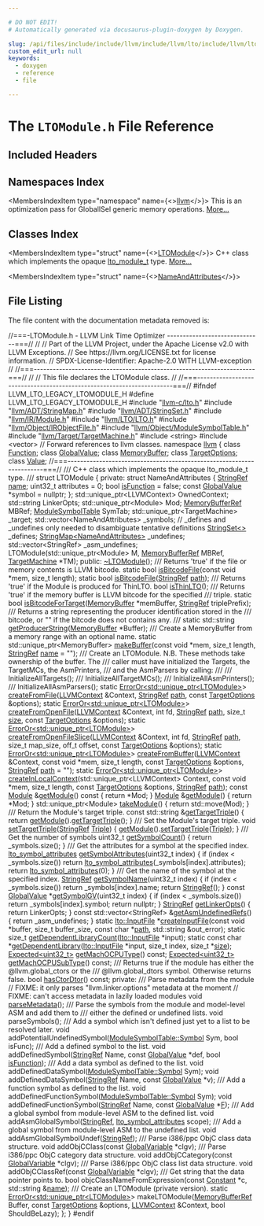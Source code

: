 ```yaml
---

# DO NOT EDIT!
# Automatically generated via docusaurus-plugin-doxygen by Doxygen.

slug: /api/files/include/include/llvm/include/llvm/lto/include/llvm/lto/legacy/ltomodule-h
custom_edit_url: null
keywords:
  - doxygen
  - reference
  - file

---
```





# The `LTOModule.h` File Reference

<DoxygenPage pluginConfig={pluginConfig}>



## Included Headers

<IncludesList>
<IncludesListItem
  filePath="llvm-c/lto.h"
  permalink="/docs/api/files/include/include/llvm-c/lto-h"
  isLocal="true" />
<IncludesListItem
  filePath="llvm/ADT/StringMap.h"
  permalink="/docs/api/files/include/include/llvm/include/llvm/adt/stringmap-h"
  isLocal="true" />
<IncludesListItem
  filePath="llvm/ADT/StringSet.h"
  permalink="/docs/api/files/include/include/llvm/include/llvm/adt/stringset-h"
  isLocal="true" />
<IncludesListItem
  filePath="llvm/IR/Module.h"
  permalink="/docs/api/files/include/include/llvm/include/llvm/ir/module-h"
  isLocal="true" />
<IncludesListItem
  filePath="llvm/LTO/LTO.h"
  permalink="/docs/api/files/include/include/llvm/include/llvm/lto/lto-h"
  isLocal="true" />
<IncludesListItem
  filePath="llvm/Object/IRObjectFile.h"
  permalink="/docs/api/files/include/include/llvm/include/llvm/object/irobjectfile-h"
  isLocal="true" />
<IncludesListItem
  filePath="llvm/Object/ModuleSymbolTable.h"
  permalink="/docs/api/files/include/include/llvm/include/llvm/object/modulesymboltable-h"
  isLocal="true" />
<IncludesListItem
  filePath="llvm/Target/TargetMachine.h"
  permalink="/docs/api/files/include/include/llvm/include/llvm/target/targetmachine-h"
  isLocal="true" />
<IncludesListItem
  filePath="string"
  permalink=""
  isLocal="false" />
<IncludesListItem
  filePath="vector"
  permalink=""
  isLocal="false" />
</IncludesList>

## Namespaces Index

<MembersIndex>

<MembersIndexItem
  type="namespace"
  name={<><a href="/docs/api/namespaces/llvm">llvm</a></>}>
This is an optimization pass for GlobalISel generic memory operations. <a href="/docs/api/namespaces/llvm/#details">More...</a>
</MembersIndexItem>

</MembersIndex>

## Classes Index

<MembersIndex>

<MembersIndexItem
  type="struct"
  name={<><a href="/docs/api/structs/llvm/ltomodule">LTOModule</a></>}>
C++ class which implements the opaque <a href="/docs/api/groups/llvmclto/#ga3ce415fd9e8109d4835461c6de1b9d82">lto&#95;module&#95;t</a> type. <a href="/docs/api/structs/llvm/ltomodule/#details">More...</a>
</MembersIndexItem>

<MembersIndexItem
  type="struct"
  name={<><a href="/docs/api/structs/llvm/ltomodule/nameandattributes">NameAndAttributes</a></>}>
</MembersIndexItem>

</MembersIndex>


## File Listing

The file content with the documentation metadata removed is:

<ProgramListing>

<Link id="l00001" /><CodeLine lineNumber="1"><span class="doxyHighlightComment">//===-LTOModule.h - LLVM Link Time Optimizer ------------------------------===//</span></CodeLine>
<Link id="l00002" /><CodeLine lineNumber="2"><span class="doxyHighlightComment">//</span></CodeLine>
<Link id="l00003" /><CodeLine lineNumber="3"><span class="doxyHighlightComment">// Part of the LLVM Project, under the Apache License v2.0 with LLVM Exceptions.</span></CodeLine>
<Link id="l00004" /><CodeLine lineNumber="4"><span class="doxyHighlightComment">// See https://llvm.org/LICENSE.txt for license information.</span></CodeLine>
<Link id="l00005" /><CodeLine lineNumber="5"><span class="doxyHighlightComment">// SPDX-License-Identifier: Apache-2.0 WITH LLVM-exception</span></CodeLine>
<Link id="l00006" /><CodeLine lineNumber="6"><span class="doxyHighlightComment">//</span></CodeLine>
<Link id="l00007" /><CodeLine lineNumber="7"><span class="doxyHighlightComment">//===----------------------------------------------------------------------===//</span></CodeLine>
<Link id="l00008" /><CodeLine lineNumber="8"><span class="doxyHighlightComment">//</span></CodeLine>
<Link id="l00009" /><CodeLine lineNumber="9"><span class="doxyHighlightComment">// This file declares the LTOModule class.</span></CodeLine>
<Link id="l00010" /><CodeLine lineNumber="10"><span class="doxyHighlightComment">//</span></CodeLine>
<Link id="l00011" /><CodeLine lineNumber="11"><span class="doxyHighlightComment">//===----------------------------------------------------------------------===//</span></CodeLine>
<Link id="l00012" /><CodeLine lineNumber="12"></CodeLine>
<Link id="l00013" /><CodeLine lineNumber="13"><span class="doxyHighlightPreprocessor">#ifndef LLVM&#95;LTO&#95;LEGACY&#95;LTOMODULE&#95;H</span></CodeLine>
<Link id="l00014" /><CodeLine lineNumber="14"><span class="doxyHighlightPreprocessor">#define LLVM&#95;LTO&#95;LEGACY&#95;LTOMODULE&#95;H</span></CodeLine>
<Link id="l00015" /><CodeLine lineNumber="15"></CodeLine>
<Link id="l00016" /><CodeLine lineNumber="16"><span class="doxyHighlightPreprocessor">#include &quot;<a href="/docs/api/files/include/include/llvm-c/lto-h">llvm-c/lto.h</a>&quot;</span></CodeLine>
<Link id="l00017" /><CodeLine lineNumber="17"><span class="doxyHighlightPreprocessor">#include &quot;<a href="/docs/api/files/include/include/llvm/include/llvm/adt/stringmap-h">llvm/ADT/StringMap.h</a>&quot;</span></CodeLine>
<Link id="l00018" /><CodeLine lineNumber="18"><span class="doxyHighlightPreprocessor">#include &quot;<a href="/docs/api/files/include/include/llvm/include/llvm/adt/stringset-h">llvm/ADT/StringSet.h</a>&quot;</span></CodeLine>
<Link id="l00019" /><CodeLine lineNumber="19"><span class="doxyHighlightPreprocessor">#include &quot;<a href="/docs/api/files/include/include/llvm/include/llvm/ir/module-h">llvm/IR/Module.h</a>&quot;</span></CodeLine>
<Link id="l00020" /><CodeLine lineNumber="20"><span class="doxyHighlightPreprocessor">#include &quot;<a href="/docs/api/files/include/include/llvm/include/llvm/lto/lto-h">llvm/LTO/LTO.h</a>&quot;</span></CodeLine>
<Link id="l00021" /><CodeLine lineNumber="21"><span class="doxyHighlightPreprocessor">#include &quot;<a href="/docs/api/files/include/include/llvm/include/llvm/object/irobjectfile-h">llvm/Object/IRObjectFile.h</a>&quot;</span></CodeLine>
<Link id="l00022" /><CodeLine lineNumber="22"><span class="doxyHighlightPreprocessor">#include &quot;<a href="/docs/api/files/include/include/llvm/include/llvm/object/modulesymboltable-h">llvm/Object/ModuleSymbolTable.h</a>&quot;</span></CodeLine>
<Link id="l00023" /><CodeLine lineNumber="23"><span class="doxyHighlightPreprocessor">#include &quot;<a href="/docs/api/files/include/include/llvm/include/llvm/target/targetmachine-h">llvm/Target/TargetMachine.h</a>&quot;</span></CodeLine>
<Link id="l00024" /><CodeLine lineNumber="24"><span class="doxyHighlightPreprocessor">#include &lt;string&gt;</span></CodeLine>
<Link id="l00025" /><CodeLine lineNumber="25"><span class="doxyHighlightPreprocessor">#include &lt;vector&gt;</span></CodeLine>
<Link id="l00026" /><CodeLine lineNumber="26"></CodeLine>
<Link id="l00027" /><CodeLine lineNumber="27"><span class="doxyHighlightComment">// Forward references to llvm classes.</span></CodeLine>
<Link id="l00028" /><CodeLine lineNumber="28"><span class="doxyHighlightKeyword">namespace </span><span class="doxyHighlight"><a href="/docs/api/namespaces/llvm">llvm</a> &#123;</span></CodeLine>
<Link id="l00029" /><CodeLine lineNumber="29"><span class="doxyHighlight">  </span><span class="doxyHighlightKeyword">class </span><span class="doxyHighlight"><a href="/docs/api/classes/llvm/function">Function</a>;</span></CodeLine>
<Link id="l00030" /><CodeLine lineNumber="30"><span class="doxyHighlight">  </span><span class="doxyHighlightKeyword">class </span><span class="doxyHighlight"><a href="/docs/api/classes/llvm/globalvalue">GlobalValue</a>;</span></CodeLine>
<Link id="l00031" /><CodeLine lineNumber="31"><span class="doxyHighlight">  </span><span class="doxyHighlightKeyword">class </span><span class="doxyHighlight"><a href="/docs/api/classes/llvm/memorybuffer">MemoryBuffer</a>;</span></CodeLine>
<Link id="l00032" /><CodeLine lineNumber="32"><span class="doxyHighlight">  </span><span class="doxyHighlightKeyword">class </span><span class="doxyHighlight"><a href="/docs/api/classes/llvm/targetoptions">TargetOptions</a>;</span></CodeLine>
<Link id="l00033" /><CodeLine lineNumber="33"><span class="doxyHighlight">  </span><span class="doxyHighlightKeyword">class </span><span class="doxyHighlight"><a href="/docs/api/classes/llvm/value">Value</a>;</span></CodeLine>
<Link id="l00034" /><CodeLine lineNumber="34"></CodeLine>
<Link id="l00035" /><CodeLine lineNumber="35"><span class="doxyHighlightComment">//===----------------------------------------------------------------------===//</span></CodeLine>
<Link id="l00036" /><CodeLine lineNumber="36"><span class="doxyHighlightComment">/// C++ class which implements the opaque lto&#95;module&#95;t type.</span></CodeLine>
<Link id="l00037" /><CodeLine lineNumber="37"><span class="doxyHighlightComment">///</span></CodeLine>
<Link id="l00038" /><CodeLine lineNumber="38" lineLink="/docs/api/structs/llvm/ltomodule"><span class="doxyHighlightKeyword">struct </span><span class="doxyHighlight">LTOModule &#123;</span></CodeLine>
<Link id="l00039" /><CodeLine lineNumber="39"><span class="doxyHighlightKeyword">private</span><span class="doxyHighlight">:</span></CodeLine>
<Link id="l00040" /><CodeLine lineNumber="40"><span class="doxyHighlight">  </span><span class="doxyHighlightKeyword">struct </span><span class="doxyHighlight">NameAndAttributes &#123;</span></CodeLine>
<Link id="l00041" /><CodeLine lineNumber="41"><span class="doxyHighlight">    <a href="/docs/api/classes/llvm/stringref">StringRef</a> <a href="/docs/api/files/lib/lib/target/lib/target/aarch64/smeabipass-cpp/#a8f8f80d37794cde9472343e4487ba3eb">name</a>;</span></CodeLine>
<Link id="l00042" /><CodeLine lineNumber="42"><span class="doxyHighlight">    uint32&#95;t           attributes = 0;</span></CodeLine>
<Link id="l00043" /><CodeLine lineNumber="43"><span class="doxyHighlight">    </span><span class="doxyHighlightKeywordType">bool</span><span class="doxyHighlight">               <a href="/docs/api/files/lib/lib/codegen/lib/codegen/selectiondag/selectiondagbuilder-cpp/#aa5423d2fba2a995d71e3294b14a19bbc">isFunction</a> = </span><span class="doxyHighlightKeyword">false</span><span class="doxyHighlight">;</span></CodeLine>
<Link id="l00044" /><CodeLine lineNumber="44"><span class="doxyHighlight">    </span><span class="doxyHighlightKeyword">const</span><span class="doxyHighlight"> <a href="/docs/api/classes/llvm/globalvalue">GlobalValue</a> &#42;symbol = </span><span class="doxyHighlightKeyword">nullptr</span><span class="doxyHighlight">;</span></CodeLine>
<Link id="l00045" /><CodeLine lineNumber="45"><span class="doxyHighlight">  &#125;;</span></CodeLine>
<Link id="l00046" /><CodeLine lineNumber="46"></CodeLine>
<Link id="l00047" /><CodeLine lineNumber="47"><span class="doxyHighlight">  std::unique&#95;ptr&lt;LLVMContext&gt; OwnedContext;</span></CodeLine>
<Link id="l00048" /><CodeLine lineNumber="48"></CodeLine>
<Link id="l00049" /><CodeLine lineNumber="49"><span class="doxyHighlight">  std::string LinkerOpts;</span></CodeLine>
<Link id="l00050" /><CodeLine lineNumber="50"></CodeLine>
<Link id="l00051" /><CodeLine lineNumber="51"><span class="doxyHighlight">  std::unique&#95;ptr&lt;Module&gt; Mod;</span></CodeLine>
<Link id="l00052" /><CodeLine lineNumber="52"><span class="doxyHighlight">  <a href="/docs/api/classes/llvm/memorybufferref">MemoryBufferRef</a> MBRef;</span></CodeLine>
<Link id="l00053" /><CodeLine lineNumber="53"><span class="doxyHighlight">  <a href="/docs/api/classes/llvm/modulesymboltable">ModuleSymbolTable</a> SymTab;</span></CodeLine>
<Link id="l00054" /><CodeLine lineNumber="54"><span class="doxyHighlight">  std::unique&#95;ptr&lt;TargetMachine&gt; &#95;target;</span></CodeLine>
<Link id="l00055" /><CodeLine lineNumber="55"><span class="doxyHighlight">  std::vector&lt;NameAndAttributes&gt; &#95;symbols;</span></CodeLine>
<Link id="l00056" /><CodeLine lineNumber="56"></CodeLine>
<Link id="l00057" /><CodeLine lineNumber="57"><span class="doxyHighlight">  </span><span class="doxyHighlightComment">// &#95;defines and &#95;undefines only needed to disambiguate tentative definitions</span></CodeLine>
<Link id="l00058" /><CodeLine lineNumber="58"><span class="doxyHighlight">  <a href="/docs/api/classes/llvm/stringset">StringSet&lt;&gt;</a>                             &#95;defines;</span></CodeLine>
<Link id="l00059" /><CodeLine lineNumber="59"><span class="doxyHighlight">  <a href="/docs/api/classes/llvm/stringmap">StringMap&lt;NameAndAttributes&gt;</a> &#95;undefines;</span></CodeLine>
<Link id="l00060" /><CodeLine lineNumber="60"><span class="doxyHighlight">  std::vector&lt;StringRef&gt; &#95;asm&#95;undefines;</span></CodeLine>
<Link id="l00061" /><CodeLine lineNumber="61"></CodeLine>
<Link id="l00062" /><CodeLine lineNumber="62"><span class="doxyHighlight">  LTOModule(std::unique&#95;ptr&lt;Module&gt; M, <a href="/docs/api/classes/llvm/memorybufferref">MemoryBufferRef</a> MBRef,</span></CodeLine>
<Link id="l00063" /><CodeLine lineNumber="63"><span class="doxyHighlight">            <a href="/docs/api/classes/llvm/targetmachine">TargetMachine</a> &#42;TM);</span></CodeLine>
<Link id="l00064" /><CodeLine lineNumber="64"></CodeLine>
<Link id="l00065" /><CodeLine lineNumber="65"><span class="doxyHighlightKeyword">public</span><span class="doxyHighlight">:</span></CodeLine>
<Link id="l00066" /><CodeLine lineNumber="66" lineLink="/docs/api/structs/llvm/ltomodule/#acacfc05f60d5fb8b67833cca46725781"><span class="doxyHighlight">  <a href="/docs/api/structs/llvm/ltomodule/#acacfc05f60d5fb8b67833cca46725781">~LTOModule</a>();</span></CodeLine>
<Link id="l00067" /><CodeLine lineNumber="67"></CodeLine>
<Link id="l00068" /><CodeLine lineNumber="68"><span class="doxyHighlightComment">  /// Returns &#39;true&#39; if the file or memory contents is LLVM bitcode.</span></CodeLine>
<Link id="l00069" /><CodeLine lineNumber="69"><span class="doxyHighlight">  </span><span class="doxyHighlightKeyword">static</span><span class="doxyHighlight"> </span><span class="doxyHighlightKeywordType">bool</span><span class="doxyHighlight"> <a href="/docs/api/structs/llvm/ltomodule/#a18c6d81a89ce7251370098d5fca14eed">isBitcodeFile</a>(</span><span class="doxyHighlightKeyword">const</span><span class="doxyHighlight"> </span><span class="doxyHighlightKeywordType">void</span><span class="doxyHighlight"> &#42;mem, </span><span class="doxyHighlightKeywordType">size&#95;t</span><span class="doxyHighlight"> length);</span></CodeLine>
<Link id="l00070" /><CodeLine lineNumber="70"><span class="doxyHighlight">  </span><span class="doxyHighlightKeyword">static</span><span class="doxyHighlight"> </span><span class="doxyHighlightKeywordType">bool</span><span class="doxyHighlight"> <a href="/docs/api/structs/llvm/ltomodule/#a18c6d81a89ce7251370098d5fca14eed">isBitcodeFile</a>(<a href="/docs/api/classes/llvm/stringref">StringRef</a> <a href="/docs/api/namespaces/llvm/sys/path">path</a>);</span></CodeLine>
<Link id="l00071" /><CodeLine lineNumber="71"></CodeLine>
<Link id="l00072" /><CodeLine lineNumber="72"><span class="doxyHighlightComment">  /// Returns &#39;true&#39; if the Module is produced for ThinLTO.</span></CodeLine>
<Link id="l00073" /><CodeLine lineNumber="73"><span class="doxyHighlight">  </span><span class="doxyHighlightKeywordType">bool</span><span class="doxyHighlight"> <a href="/docs/api/structs/llvm/ltomodule/#ab964fda761f8e809e05594be65356fcb">isThinLTO</a>();</span></CodeLine>
<Link id="l00074" /><CodeLine lineNumber="74"></CodeLine>
<Link id="l00075" /><CodeLine lineNumber="75"><span class="doxyHighlightComment">  /// Returns &#39;true&#39; if the memory buffer is LLVM bitcode for the specified</span></CodeLine>
<Link id="l00076" /><CodeLine lineNumber="76"><span class="doxyHighlightComment">  /// triple.</span></CodeLine>
<Link id="l00077" /><CodeLine lineNumber="77"><span class="doxyHighlight">  </span><span class="doxyHighlightKeyword">static</span><span class="doxyHighlight"> </span><span class="doxyHighlightKeywordType">bool</span><span class="doxyHighlight"> <a href="/docs/api/structs/llvm/ltomodule/#aa9588be24002d2f7603334d8dd1846e7">isBitcodeForTarget</a>(<a href="/docs/api/classes/llvm/memorybuffer">MemoryBuffer</a> &#42;memBuffer,</span></CodeLine>
<Link id="l00078" /><CodeLine lineNumber="78"><span class="doxyHighlight">                                 <a href="/docs/api/classes/llvm/stringref">StringRef</a> triplePrefix);</span></CodeLine>
<Link id="l00079" /><CodeLine lineNumber="79"></CodeLine>
<Link id="l00080" /><CodeLine lineNumber="80"><span class="doxyHighlightComment">  /// Returns a string representing the producer identification stored in the</span></CodeLine>
<Link id="l00081" /><CodeLine lineNumber="81"><span class="doxyHighlightComment">  /// bitcode, or &quot;&quot; if the bitcode does not contains any.</span></CodeLine>
<Link id="l00082" /><CodeLine lineNumber="82"><span class="doxyHighlightComment">  ///</span></CodeLine>
<Link id="l00083" /><CodeLine lineNumber="83"><span class="doxyHighlight">  </span><span class="doxyHighlightKeyword">static</span><span class="doxyHighlight"> std::string <a href="/docs/api/structs/llvm/ltomodule/#a969833caa131b8a26c7b12bf917294a7">getProducerString</a>(<a href="/docs/api/classes/llvm/memorybuffer">MemoryBuffer</a> &#42;Buffer);</span></CodeLine>
<Link id="l00084" /><CodeLine lineNumber="84"></CodeLine>
<Link id="l00085" /><CodeLine lineNumber="85"><span class="doxyHighlightComment">  /// Create a MemoryBuffer from a memory range with an optional name.</span></CodeLine>
<Link id="l00086" /><CodeLine lineNumber="86"><span class="doxyHighlight">  </span><span class="doxyHighlightKeyword">static</span><span class="doxyHighlight"> std::unique&#95;ptr&lt;MemoryBuffer&gt;</span></CodeLine>
<Link id="l00087" /><CodeLine lineNumber="87"><span class="doxyHighlight">  <a href="/docs/api/structs/llvm/ltomodule/#a506f8e95d7b36007cf41322e49e3668c">makeBuffer</a>(</span><span class="doxyHighlightKeyword">const</span><span class="doxyHighlight"> </span><span class="doxyHighlightKeywordType">void</span><span class="doxyHighlight"> &#42;mem, </span><span class="doxyHighlightKeywordType">size&#95;t</span><span class="doxyHighlight"> length, <a href="/docs/api/classes/llvm/stringref">StringRef</a> <a href="/docs/api/files/lib/lib/target/lib/target/aarch64/smeabipass-cpp/#a8f8f80d37794cde9472343e4487ba3eb">name</a> = </span><span class="doxyHighlightStringLiteral">&quot;&quot;</span><span class="doxyHighlight">);</span></CodeLine>
<Link id="l00088" /><CodeLine lineNumber="88"></CodeLine>
<Link id="l00089" /><CodeLine lineNumber="89"><span class="doxyHighlightComment">  /// Create an LTOModule. N.B. These methods take ownership of the buffer. The</span></CodeLine>
<Link id="l00090" /><CodeLine lineNumber="90"><span class="doxyHighlightComment">  /// caller must have initialized the Targets, the TargetMCs, the AsmPrinters,</span></CodeLine>
<Link id="l00091" /><CodeLine lineNumber="91"><span class="doxyHighlightComment">  /// and the AsmParsers by calling:</span></CodeLine>
<Link id="l00092" /><CodeLine lineNumber="92"><span class="doxyHighlightComment">  ///</span></CodeLine>
<Link id="l00093" /><CodeLine lineNumber="93"><span class="doxyHighlightComment">  /// InitializeAllTargets();</span></CodeLine>
<Link id="l00094" /><CodeLine lineNumber="94"><span class="doxyHighlightComment">  /// InitializeAllTargetMCs();</span></CodeLine>
<Link id="l00095" /><CodeLine lineNumber="95"><span class="doxyHighlightComment">  /// InitializeAllAsmPrinters();</span></CodeLine>
<Link id="l00096" /><CodeLine lineNumber="96"><span class="doxyHighlightComment">  /// InitializeAllAsmParsers();</span></CodeLine>
<Link id="l00097" /><CodeLine lineNumber="97"><span class="doxyHighlight">  </span><span class="doxyHighlightKeyword">static</span><span class="doxyHighlight"> <a href="/docs/api/classes/llvm/erroror">ErrorOr&lt;std::unique&#95;ptr&lt;LTOModule&gt;</a>&gt;</span></CodeLine>
<Link id="l00098" /><CodeLine lineNumber="98"><span class="doxyHighlight">  <a href="/docs/api/structs/llvm/ltomodule/#a18b55d565c6a0be0a063486e7c905cef">createFromFile</a>(<a href="/docs/api/classes/llvm/llvmcontext">LLVMContext</a> &amp;Context, <a href="/docs/api/classes/llvm/stringref">StringRef</a> <a href="/docs/api/namespaces/llvm/sys/path">path</a>,</span></CodeLine>
<Link id="l00099" /><CodeLine lineNumber="99"><span class="doxyHighlight">                 </span><span class="doxyHighlightKeyword">const</span><span class="doxyHighlight"> <a href="/docs/api/classes/llvm/targetoptions">TargetOptions</a> &amp;options);</span></CodeLine>
<Link id="l00100" /><CodeLine lineNumber="100"><span class="doxyHighlight">  </span><span class="doxyHighlightKeyword">static</span><span class="doxyHighlight"> <a href="/docs/api/classes/llvm/erroror">ErrorOr&lt;std::unique&#95;ptr&lt;LTOModule&gt;</a>&gt;</span></CodeLine>
<Link id="l00101" /><CodeLine lineNumber="101"><span class="doxyHighlight">  <a href="/docs/api/structs/llvm/ltomodule/#ac383862a346c848f70b41e072d1e0640">createFromOpenFile</a>(<a href="/docs/api/classes/llvm/llvmcontext">LLVMContext</a> &amp;Context, </span><span class="doxyHighlightKeywordType">int</span><span class="doxyHighlight"> fd, <a href="/docs/api/classes/llvm/stringref">StringRef</a> <a href="/docs/api/namespaces/llvm/sys/path">path</a>, </span><span class="doxyHighlightKeywordType">size&#95;t</span><span class="doxyHighlight"> <a href="/docs/api/namespaces/llvm/#a10f3d955592ae2bc745f57e5b48ae115">size</a>,</span></CodeLine>
<Link id="l00102" /><CodeLine lineNumber="102"><span class="doxyHighlight">                     </span><span class="doxyHighlightKeyword">const</span><span class="doxyHighlight"> <a href="/docs/api/classes/llvm/targetoptions">TargetOptions</a> &amp;options);</span></CodeLine>
<Link id="l00103" /><CodeLine lineNumber="103"><span class="doxyHighlight">  </span><span class="doxyHighlightKeyword">static</span><span class="doxyHighlight"> <a href="/docs/api/classes/llvm/erroror">ErrorOr&lt;std::unique&#95;ptr&lt;LTOModule&gt;</a>&gt;</span></CodeLine>
<Link id="l00104" /><CodeLine lineNumber="104"><span class="doxyHighlight">  <a href="/docs/api/structs/llvm/ltomodule/#a8c515c45d2e7357a98e076263ff9ee68">createFromOpenFileSlice</a>(<a href="/docs/api/classes/llvm/llvmcontext">LLVMContext</a> &amp;Context, </span><span class="doxyHighlightKeywordType">int</span><span class="doxyHighlight"> fd, <a href="/docs/api/classes/llvm/stringref">StringRef</a> <a href="/docs/api/namespaces/llvm/sys/path">path</a>,</span></CodeLine>
<Link id="l00105" /><CodeLine lineNumber="105"><span class="doxyHighlight">                          </span><span class="doxyHighlightKeywordType">size&#95;t</span><span class="doxyHighlight"> map&#95;size, off&#95;t offset,</span></CodeLine>
<Link id="l00106" /><CodeLine lineNumber="106"><span class="doxyHighlight">                          </span><span class="doxyHighlightKeyword">const</span><span class="doxyHighlight"> <a href="/docs/api/classes/llvm/targetoptions">TargetOptions</a> &amp;options);</span></CodeLine>
<Link id="l00107" /><CodeLine lineNumber="107"><span class="doxyHighlight">  </span><span class="doxyHighlightKeyword">static</span><span class="doxyHighlight"> <a href="/docs/api/classes/llvm/erroror">ErrorOr&lt;std::unique&#95;ptr&lt;LTOModule&gt;</a>&gt;</span></CodeLine>
<Link id="l00108" /><CodeLine lineNumber="108"><span class="doxyHighlight">  <a href="/docs/api/structs/llvm/ltomodule/#ac654f1701db5c53497b5f6be01ca071c">createFromBuffer</a>(<a href="/docs/api/classes/llvm/llvmcontext">LLVMContext</a> &amp;Context, </span><span class="doxyHighlightKeyword">const</span><span class="doxyHighlight"> </span><span class="doxyHighlightKeywordType">void</span><span class="doxyHighlight"> &#42;mem, </span><span class="doxyHighlightKeywordType">size&#95;t</span><span class="doxyHighlight"> length,</span></CodeLine>
<Link id="l00109" /><CodeLine lineNumber="109"><span class="doxyHighlight">                   </span><span class="doxyHighlightKeyword">const</span><span class="doxyHighlight"> <a href="/docs/api/classes/llvm/targetoptions">TargetOptions</a> &amp;options, <a href="/docs/api/classes/llvm/stringref">StringRef</a> <a href="/docs/api/namespaces/llvm/sys/path">path</a> = </span><span class="doxyHighlightStringLiteral">&quot;&quot;</span><span class="doxyHighlight">);</span></CodeLine>
<Link id="l00110" /><CodeLine lineNumber="110"><span class="doxyHighlight">  </span><span class="doxyHighlightKeyword">static</span><span class="doxyHighlight"> <a href="/docs/api/classes/llvm/erroror">ErrorOr&lt;std::unique&#95;ptr&lt;LTOModule&gt;</a>&gt;</span></CodeLine>
<Link id="l00111" /><CodeLine lineNumber="111"><span class="doxyHighlight">  <a href="/docs/api/structs/llvm/ltomodule/#ac3a485d28656a0ed1c916b7e81e554a5">createInLocalContext</a>(std::unique&#95;ptr&lt;LLVMContext&gt; Context, </span><span class="doxyHighlightKeyword">const</span><span class="doxyHighlight"> </span><span class="doxyHighlightKeywordType">void</span><span class="doxyHighlight"> &#42;mem,</span></CodeLine>
<Link id="l00112" /><CodeLine lineNumber="112"><span class="doxyHighlight">                       </span><span class="doxyHighlightKeywordType">size&#95;t</span><span class="doxyHighlight"> length, </span><span class="doxyHighlightKeyword">const</span><span class="doxyHighlight"> <a href="/docs/api/classes/llvm/targetoptions">TargetOptions</a> &amp;options,</span></CodeLine>
<Link id="l00113" /><CodeLine lineNumber="113"><span class="doxyHighlight">                       <a href="/docs/api/classes/llvm/stringref">StringRef</a> <a href="/docs/api/namespaces/llvm/sys/path">path</a>);</span></CodeLine>
<Link id="l00114" /><CodeLine lineNumber="114"></CodeLine>
<Link id="l00115" /><CodeLine lineNumber="115" lineLink="/docs/api/structs/llvm/ltomodule/#a84bc6618913410ea115a1e23414eacc9"><span class="doxyHighlight">  </span><span class="doxyHighlightKeyword">const</span><span class="doxyHighlight"> <a href="/docs/api/classes/llvm/module">Module</a> &amp;<a href="/docs/api/structs/llvm/ltomodule/#a84bc6618913410ea115a1e23414eacc9">getModule</a>()</span><span class="doxyHighlightKeyword"> const </span><span class="doxyHighlight">&#123; </span><span class="doxyHighlightKeywordFlow">return</span><span class="doxyHighlight"> &#42;Mod; &#125;</span></CodeLine>
<Link id="l00116" /><CodeLine lineNumber="116" lineLink="/docs/api/structs/llvm/ltomodule/#a7291987ecaffe5c34063c0df8af7a236"><span class="doxyHighlight">  <a href="/docs/api/classes/llvm/module">Module</a> &amp;<a href="/docs/api/structs/llvm/ltomodule/#a7291987ecaffe5c34063c0df8af7a236">getModule</a>() &#123; </span><span class="doxyHighlightKeywordFlow">return</span><span class="doxyHighlight"> &#42;Mod; &#125;</span></CodeLine>
<Link id="l00117" /><CodeLine lineNumber="117"></CodeLine>
<Link id="l00118" /><CodeLine lineNumber="118" lineLink="/docs/api/structs/llvm/ltomodule/#adf79ced4085f3a6f7633ee583e4d8ffd"><span class="doxyHighlight">  std::unique&#95;ptr&lt;Module&gt; <a href="/docs/api/structs/llvm/ltomodule/#adf79ced4085f3a6f7633ee583e4d8ffd">takeModule</a>() &#123; </span><span class="doxyHighlightKeywordFlow">return</span><span class="doxyHighlight"> std::move(Mod); &#125;</span></CodeLine>
<Link id="l00119" /><CodeLine lineNumber="119"></CodeLine>
<Link id="l00120" /><CodeLine lineNumber="120"><span class="doxyHighlightComment">  /// Return the Module&#39;s target triple.</span></CodeLine>
<Link id="l00121" /><CodeLine lineNumber="121" lineLink="/docs/api/structs/llvm/ltomodule/#a976ee001cbab0afed3bec6f4a07c6b35"><span class="doxyHighlight">  </span><span class="doxyHighlightKeyword">const</span><span class="doxyHighlight"> std::string &amp;<a href="/docs/api/structs/llvm/ltomodule/#a976ee001cbab0afed3bec6f4a07c6b35">getTargetTriple</a>() &#123;</span></CodeLine>
<Link id="l00122" /><CodeLine lineNumber="122"><span class="doxyHighlight">    </span><span class="doxyHighlightKeywordFlow">return</span><span class="doxyHighlight"> <a href="/docs/api/structs/llvm/ltomodule/#a84bc6618913410ea115a1e23414eacc9">getModule</a>().<a href="/docs/api/classes/llvm/module/#a6b882824580b4666f692474ecbae56ad">getTargetTriple</a>();</span></CodeLine>
<Link id="l00123" /><CodeLine lineNumber="123"><span class="doxyHighlight">  &#125;</span></CodeLine>
<Link id="l00124" /><CodeLine lineNumber="124"></CodeLine>
<Link id="l00125" /><CodeLine lineNumber="125"><span class="doxyHighlightComment">  /// Set the Module&#39;s target triple.</span></CodeLine>
<Link id="l00126" /><CodeLine lineNumber="126" lineLink="/docs/api/structs/llvm/ltomodule/#aa9d2a4bf9ce9b085e460d172b8d4f267"><span class="doxyHighlight">  </span><span class="doxyHighlightKeywordType">void</span><span class="doxyHighlight"> <a href="/docs/api/structs/llvm/ltomodule/#aa9d2a4bf9ce9b085e460d172b8d4f267">setTargetTriple</a>(<a href="/docs/api/classes/llvm/stringref">StringRef</a> <a href="/docs/api/classes/llvm/triple">Triple</a>) &#123;</span></CodeLine>
<Link id="l00127" /><CodeLine lineNumber="127"><span class="doxyHighlight">    <a href="/docs/api/structs/llvm/ltomodule/#a84bc6618913410ea115a1e23414eacc9">getModule</a>().<a href="/docs/api/classes/llvm/module/#af66bad1510da8a71d20002609d3b4a25">setTargetTriple</a>(<a href="/docs/api/classes/llvm/triple">Triple</a>);</span></CodeLine>
<Link id="l00128" /><CodeLine lineNumber="128"><span class="doxyHighlight">  &#125;</span></CodeLine>
<Link id="l00129" /><CodeLine lineNumber="129"></CodeLine>
<Link id="l00130" /><CodeLine lineNumber="130"><span class="doxyHighlightComment">  /// Get the number of symbols</span></CodeLine>
<Link id="l00131" /><CodeLine lineNumber="131" lineLink="/docs/api/structs/llvm/ltomodule/#a5a818ddaa482658cd97ebc18e0b769ee"><span class="doxyHighlight">  uint32&#95;t <a href="/docs/api/structs/llvm/ltomodule/#a5a818ddaa482658cd97ebc18e0b769ee">getSymbolCount</a>() &#123;</span></CodeLine>
<Link id="l00132" /><CodeLine lineNumber="132"><span class="doxyHighlight">    </span><span class="doxyHighlightKeywordFlow">return</span><span class="doxyHighlight"> &#95;symbols.size();</span></CodeLine>
<Link id="l00133" /><CodeLine lineNumber="133"><span class="doxyHighlight">  &#125;</span></CodeLine>
<Link id="l00134" /><CodeLine lineNumber="134"></CodeLine>
<Link id="l00135" /><CodeLine lineNumber="135"><span class="doxyHighlightComment">  /// Get the attributes for a symbol at the specified index.</span></CodeLine>
<Link id="l00136" /><CodeLine lineNumber="136" lineLink="/docs/api/structs/llvm/ltomodule/#a8435f003414113af2894dc7c47a82b69"><span class="doxyHighlight">  <a href="/docs/api/groups/llvmclto/#ga913b51e895306793f1c843f1385d6d77">lto&#95;symbol&#95;attributes</a> <a href="/docs/api/structs/llvm/ltomodule/#a8435f003414113af2894dc7c47a82b69">getSymbolAttributes</a>(uint32&#95;t index) &#123;</span></CodeLine>
<Link id="l00137" /><CodeLine lineNumber="137"><span class="doxyHighlight">    </span><span class="doxyHighlightKeywordFlow">if</span><span class="doxyHighlight"> (index &lt; &#95;symbols.size())</span></CodeLine>
<Link id="l00138" /><CodeLine lineNumber="138"><span class="doxyHighlight">      </span><span class="doxyHighlightKeywordFlow">return</span><span class="doxyHighlight"> <a href="/docs/api/groups/llvmclto/#ga913b51e895306793f1c843f1385d6d77">lto&#95;symbol&#95;attributes</a>(&#95;symbols&#91;index&#93;.attributes);</span></CodeLine>
<Link id="l00139" /><CodeLine lineNumber="139"><span class="doxyHighlight">    </span><span class="doxyHighlightKeywordFlow">return</span><span class="doxyHighlight"> <a href="/docs/api/groups/llvmclto/#ga913b51e895306793f1c843f1385d6d77">lto&#95;symbol&#95;attributes</a>(0);</span></CodeLine>
<Link id="l00140" /><CodeLine lineNumber="140"><span class="doxyHighlight">  &#125;</span></CodeLine>
<Link id="l00141" /><CodeLine lineNumber="141"></CodeLine>
<Link id="l00142" /><CodeLine lineNumber="142"><span class="doxyHighlightComment">  /// Get the name of the symbol at the specified index.</span></CodeLine>
<Link id="l00143" /><CodeLine lineNumber="143" lineLink="/docs/api/structs/llvm/ltomodule/#a079e365c414eb9083c9bb843b730733a"><span class="doxyHighlight">  <a href="/docs/api/classes/llvm/stringref">StringRef</a> <a href="/docs/api/structs/llvm/ltomodule/#a079e365c414eb9083c9bb843b730733a">getSymbolName</a>(uint32&#95;t index) &#123;</span></CodeLine>
<Link id="l00144" /><CodeLine lineNumber="144"><span class="doxyHighlight">    </span><span class="doxyHighlightKeywordFlow">if</span><span class="doxyHighlight"> (index &lt; &#95;symbols.size())</span></CodeLine>
<Link id="l00145" /><CodeLine lineNumber="145"><span class="doxyHighlight">      </span><span class="doxyHighlightKeywordFlow">return</span><span class="doxyHighlight"> &#95;symbols&#91;index&#93;.name;</span></CodeLine>
<Link id="l00146" /><CodeLine lineNumber="146"><span class="doxyHighlight">    </span><span class="doxyHighlightKeywordFlow">return</span><span class="doxyHighlight"> <a href="/docs/api/classes/llvm/stringref">StringRef</a>();</span></CodeLine>
<Link id="l00147" /><CodeLine lineNumber="147"><span class="doxyHighlight">  &#125;</span></CodeLine>
<Link id="l00148" /><CodeLine lineNumber="148"></CodeLine>
<Link id="l00149" /><CodeLine lineNumber="149" lineLink="/docs/api/structs/llvm/ltomodule/#a0ef35f9c45a61d5814205ccd4764c81e"><span class="doxyHighlight">  </span><span class="doxyHighlightKeyword">const</span><span class="doxyHighlight"> <a href="/docs/api/classes/llvm/globalvalue">GlobalValue</a> &#42;<a href="/docs/api/structs/llvm/ltomodule/#a0ef35f9c45a61d5814205ccd4764c81e">getSymbolGV</a>(uint32&#95;t index) &#123;</span></CodeLine>
<Link id="l00150" /><CodeLine lineNumber="150"><span class="doxyHighlight">    </span><span class="doxyHighlightKeywordFlow">if</span><span class="doxyHighlight"> (index &lt; &#95;symbols.size())</span></CodeLine>
<Link id="l00151" /><CodeLine lineNumber="151"><span class="doxyHighlight">      </span><span class="doxyHighlightKeywordFlow">return</span><span class="doxyHighlight"> &#95;symbols&#91;index&#93;.symbol;</span></CodeLine>
<Link id="l00152" /><CodeLine lineNumber="152"><span class="doxyHighlight">    </span><span class="doxyHighlightKeywordFlow">return</span><span class="doxyHighlight"> </span><span class="doxyHighlightKeyword">nullptr</span><span class="doxyHighlight">;</span></CodeLine>
<Link id="l00153" /><CodeLine lineNumber="153"><span class="doxyHighlight">  &#125;</span></CodeLine>
<Link id="l00154" /><CodeLine lineNumber="154"></CodeLine>
<Link id="l00155" /><CodeLine lineNumber="155" lineLink="/docs/api/structs/llvm/ltomodule/#a96242202c3b6123c2d0667568769a4bc"><span class="doxyHighlight">  <a href="/docs/api/classes/llvm/stringref">StringRef</a> <a href="/docs/api/structs/llvm/ltomodule/#a96242202c3b6123c2d0667568769a4bc">getLinkerOpts</a>() &#123; </span><span class="doxyHighlightKeywordFlow">return</span><span class="doxyHighlight"> LinkerOpts; &#125;</span></CodeLine>
<Link id="l00156" /><CodeLine lineNumber="156"></CodeLine>
<Link id="l00157" /><CodeLine lineNumber="157" lineLink="/docs/api/structs/llvm/ltomodule/#aa94b8688879ac2759a4699928f742621"><span class="doxyHighlight">  </span><span class="doxyHighlightKeyword">const</span><span class="doxyHighlight"> std::vector&lt;StringRef&gt; &amp;<a href="/docs/api/structs/llvm/ltomodule/#aa94b8688879ac2759a4699928f742621">getAsmUndefinedRefs</a>() &#123; </span><span class="doxyHighlightKeywordFlow">return</span><span class="doxyHighlight"> &#95;asm&#95;undefines; &#125;</span></CodeLine>
<Link id="l00158" /><CodeLine lineNumber="158"></CodeLine>
<Link id="l00159" /><CodeLine lineNumber="159"><span class="doxyHighlight">  </span><span class="doxyHighlightKeyword">static</span><span class="doxyHighlight"> <a href="/docs/api/classes/llvm/lto/inputfile">lto::InputFile</a> &#42;<a href="/docs/api/structs/llvm/ltomodule/#aef913eed42f499b1e6ee98803c1976ab">createInputFile</a>(</span><span class="doxyHighlightKeyword">const</span><span class="doxyHighlight"> </span><span class="doxyHighlightKeywordType">void</span><span class="doxyHighlight"> &#42;buffer, </span><span class="doxyHighlightKeywordType">size&#95;t</span><span class="doxyHighlight"> buffer&#95;size,</span></CodeLine>
<Link id="l00160" /><CodeLine lineNumber="160"><span class="doxyHighlight">                                         </span><span class="doxyHighlightKeyword">const</span><span class="doxyHighlight"> </span><span class="doxyHighlightKeywordType">char</span><span class="doxyHighlight"> &#42;<a href="/docs/api/namespaces/llvm/sys/path">path</a>, std::string &amp;out&#95;error);</span></CodeLine>
<Link id="l00161" /><CodeLine lineNumber="161"></CodeLine>
<Link id="l00162" /><CodeLine lineNumber="162"><span class="doxyHighlight">  </span><span class="doxyHighlightKeyword">static</span><span class="doxyHighlight"> </span><span class="doxyHighlightKeywordType">size&#95;t</span><span class="doxyHighlight"> <a href="/docs/api/structs/llvm/ltomodule/#a6858921605d9b6ba5665b372b54abb49">getDependentLibraryCount</a>(<a href="/docs/api/classes/llvm/lto/inputfile">lto::InputFile</a> &#42;input);</span></CodeLine>
<Link id="l00163" /><CodeLine lineNumber="163"></CodeLine>
<Link id="l00164" /><CodeLine lineNumber="164"><span class="doxyHighlight">  </span><span class="doxyHighlightKeyword">static</span><span class="doxyHighlight"> </span><span class="doxyHighlightKeyword">const</span><span class="doxyHighlight"> </span><span class="doxyHighlightKeywordType">char</span><span class="doxyHighlight"> &#42;<a href="/docs/api/structs/llvm/ltomodule/#a83adaf6fa27a4eb8cd83ab05b0e7908b">getDependentLibrary</a>(<a href="/docs/api/classes/llvm/lto/inputfile">lto::InputFile</a> &#42;input, </span><span class="doxyHighlightKeywordType">size&#95;t</span><span class="doxyHighlight"> index, </span><span class="doxyHighlightKeywordType">size&#95;t</span><span class="doxyHighlight"> &#42;<a href="/docs/api/namespaces/llvm/#a10f3d955592ae2bc745f57e5b48ae115">size</a>);</span></CodeLine>
<Link id="l00165" /><CodeLine lineNumber="165"></CodeLine>
<Link id="l00166" /><CodeLine lineNumber="166"><span class="doxyHighlight">  <a href="/docs/api/classes/llvm/expected">Expected&lt;uint32&#95;t&gt;</a> <a href="/docs/api/structs/llvm/ltomodule/#a425e4a6be6d9a109676728ef875bc20d">getMachOCPUType</a>() </span><span class="doxyHighlightKeyword">const</span><span class="doxyHighlight">;</span></CodeLine>
<Link id="l00167" /><CodeLine lineNumber="167"></CodeLine>
<Link id="l00168" /><CodeLine lineNumber="168"><span class="doxyHighlight">  <a href="/docs/api/classes/llvm/expected">Expected&lt;uint32&#95;t&gt;</a> <a href="/docs/api/structs/llvm/ltomodule/#ac7758b23ddb6359aa5c47492084e8e7f">getMachOCPUSubType</a>() </span><span class="doxyHighlightKeyword">const</span><span class="doxyHighlight">;</span></CodeLine>
<Link id="l00169" /><CodeLine lineNumber="169"></CodeLine>
<Link id="l00170" /><CodeLine lineNumber="170"><span class="doxyHighlightComment">  /// Returns true if the module has either the @llvm.global&#95;ctors or the</span></CodeLine>
<Link id="l00171" /><CodeLine lineNumber="171"><span class="doxyHighlightComment">  /// @llvm.global&#95;dtors symbol. Otherwise returns false.</span></CodeLine>
<Link id="l00172" /><CodeLine lineNumber="172"><span class="doxyHighlight">  </span><span class="doxyHighlightKeywordType">bool</span><span class="doxyHighlight"> <a href="/docs/api/structs/llvm/ltomodule/#a7c3f21d99e539c7a35d2c06cb9396bac">hasCtorDtor</a>() </span><span class="doxyHighlightKeyword">const</span><span class="doxyHighlight">;</span></CodeLine>
<Link id="l00173" /><CodeLine lineNumber="173"></CodeLine>
<Link id="l00174" /><CodeLine lineNumber="174"><span class="doxyHighlightKeyword">private</span><span class="doxyHighlight">:</span></CodeLine>
<Link id="l00175" /><CodeLine lineNumber="175"><span class="doxyHighlightComment">  /// Parse metadata from the module</span></CodeLine>
<Link id="l00176" /><CodeLine lineNumber="176"><span class="doxyHighlight">  </span><span class="doxyHighlightComment">// FIXME: it only parses &quot;llvm.linker.options&quot; metadata at the moment</span></CodeLine>
<Link id="l00177" /><CodeLine lineNumber="177"><span class="doxyHighlight">  </span><span class="doxyHighlightComment">// FIXME: can&#39;t access metadata in lazily loaded modules</span></CodeLine>
<Link id="l00178" /><CodeLine lineNumber="178"><span class="doxyHighlight">  </span><span class="doxyHighlightKeywordType">void</span><span class="doxyHighlight"> <a href="/docs/api/files/lib/lib/profiledata/sampleprofreader-cpp/#aee16ef63867cb58a1e046d39fb99e49f">parseMetadata</a>();</span></CodeLine>
<Link id="l00179" /><CodeLine lineNumber="179"></CodeLine>
<Link id="l00180" /><CodeLine lineNumber="180"><span class="doxyHighlightComment">  /// Parse the symbols from the module and model-level ASM and add them to</span></CodeLine>
<Link id="l00181" /><CodeLine lineNumber="181"><span class="doxyHighlightComment">  /// either the defined or undefined lists.</span></CodeLine>
<Link id="l00182" /><CodeLine lineNumber="182"><span class="doxyHighlight">  </span><span class="doxyHighlightKeywordType">void</span><span class="doxyHighlight"> parseSymbols();</span></CodeLine>
<Link id="l00183" /><CodeLine lineNumber="183"></CodeLine>
<Link id="l00184" /><CodeLine lineNumber="184"><span class="doxyHighlightComment">  /// Add a symbol which isn&#39;t defined just yet to a list to be resolved later.</span></CodeLine>
<Link id="l00185" /><CodeLine lineNumber="185"><span class="doxyHighlight">  </span><span class="doxyHighlightKeywordType">void</span><span class="doxyHighlight"> addPotentialUndefinedSymbol(<a href="/docs/api/classes/llvm/modulesymboltable/#a8ee10b9e113136c4ba54121bc66751c5">ModuleSymbolTable::Symbol</a> Sym,</span></CodeLine>
<Link id="l00186" /><CodeLine lineNumber="186"><span class="doxyHighlight">                                   </span><span class="doxyHighlightKeywordType">bool</span><span class="doxyHighlight"> isFunc);</span></CodeLine>
<Link id="l00187" /><CodeLine lineNumber="187"></CodeLine>
<Link id="l00188" /><CodeLine lineNumber="188"><span class="doxyHighlightComment">  /// Add a defined symbol to the list.</span></CodeLine>
<Link id="l00189" /><CodeLine lineNumber="189"><span class="doxyHighlight">  </span><span class="doxyHighlightKeywordType">void</span><span class="doxyHighlight"> addDefinedSymbol(<a href="/docs/api/classes/llvm/stringref">StringRef</a> Name, </span><span class="doxyHighlightKeyword">const</span><span class="doxyHighlight"> <a href="/docs/api/classes/llvm/globalvalue">GlobalValue</a> &#42;def,</span></CodeLine>
<Link id="l00190" /><CodeLine lineNumber="190"><span class="doxyHighlight">                        </span><span class="doxyHighlightKeywordType">bool</span><span class="doxyHighlight"> <a href="/docs/api/files/lib/lib/codegen/lib/codegen/selectiondag/selectiondagbuilder-cpp/#aa5423d2fba2a995d71e3294b14a19bbc">isFunction</a>);</span></CodeLine>
<Link id="l00191" /><CodeLine lineNumber="191"></CodeLine>
<Link id="l00192" /><CodeLine lineNumber="192"><span class="doxyHighlightComment">  /// Add a data symbol as defined to the list.</span></CodeLine>
<Link id="l00193" /><CodeLine lineNumber="193"><span class="doxyHighlight">  </span><span class="doxyHighlightKeywordType">void</span><span class="doxyHighlight"> addDefinedDataSymbol(<a href="/docs/api/classes/llvm/modulesymboltable/#a8ee10b9e113136c4ba54121bc66751c5">ModuleSymbolTable::Symbol</a> Sym);</span></CodeLine>
<Link id="l00194" /><CodeLine lineNumber="194"><span class="doxyHighlight">  </span><span class="doxyHighlightKeywordType">void</span><span class="doxyHighlight"> addDefinedDataSymbol(<a href="/docs/api/classes/llvm/stringref">StringRef</a> Name, </span><span class="doxyHighlightKeyword">const</span><span class="doxyHighlight"> <a href="/docs/api/classes/llvm/globalvalue">GlobalValue</a> &#42;v);</span></CodeLine>
<Link id="l00195" /><CodeLine lineNumber="195"></CodeLine>
<Link id="l00196" /><CodeLine lineNumber="196"><span class="doxyHighlightComment">  /// Add a function symbol as defined to the list.</span></CodeLine>
<Link id="l00197" /><CodeLine lineNumber="197"><span class="doxyHighlight">  </span><span class="doxyHighlightKeywordType">void</span><span class="doxyHighlight"> addDefinedFunctionSymbol(<a href="/docs/api/classes/llvm/modulesymboltable/#a8ee10b9e113136c4ba54121bc66751c5">ModuleSymbolTable::Symbol</a> Sym);</span></CodeLine>
<Link id="l00198" /><CodeLine lineNumber="198"><span class="doxyHighlight">  </span><span class="doxyHighlightKeywordType">void</span><span class="doxyHighlight"> addDefinedFunctionSymbol(<a href="/docs/api/classes/llvm/stringref">StringRef</a> Name, </span><span class="doxyHighlightKeyword">const</span><span class="doxyHighlight"> <a href="/docs/api/classes/llvm/globalvalue">GlobalValue</a> &#42;<a href="/docs/api/files/lib/lib/support/md5-cpp/#a96d73bbd7af15cb1fc38c3f4a3bd82e9">F</a>);</span></CodeLine>
<Link id="l00199" /><CodeLine lineNumber="199"></CodeLine>
<Link id="l00200" /><CodeLine lineNumber="200"><span class="doxyHighlightComment">  /// Add a global symbol from module-level ASM to the defined list.</span></CodeLine>
<Link id="l00201" /><CodeLine lineNumber="201"><span class="doxyHighlight">  </span><span class="doxyHighlightKeywordType">void</span><span class="doxyHighlight"> addAsmGlobalSymbol(<a href="/docs/api/classes/llvm/stringref">StringRef</a>, <a href="/docs/api/groups/llvmclto/#ga913b51e895306793f1c843f1385d6d77">lto&#95;symbol&#95;attributes</a> scope);</span></CodeLine>
<Link id="l00202" /><CodeLine lineNumber="202"></CodeLine>
<Link id="l00203" /><CodeLine lineNumber="203"><span class="doxyHighlightComment">  /// Add a global symbol from module-level ASM to the undefined list.</span></CodeLine>
<Link id="l00204" /><CodeLine lineNumber="204"><span class="doxyHighlight">  </span><span class="doxyHighlightKeywordType">void</span><span class="doxyHighlight"> addAsmGlobalSymbolUndef(<a href="/docs/api/classes/llvm/stringref">StringRef</a>);</span></CodeLine>
<Link id="l00205" /><CodeLine lineNumber="205"></CodeLine>
<Link id="l00206" /><CodeLine lineNumber="206"><span class="doxyHighlightComment">  /// Parse i386/ppc ObjC class data structure.</span></CodeLine>
<Link id="l00207" /><CodeLine lineNumber="207"><span class="doxyHighlight">  </span><span class="doxyHighlightKeywordType">void</span><span class="doxyHighlight"> addObjCClass(</span><span class="doxyHighlightKeyword">const</span><span class="doxyHighlight"> <a href="/docs/api/classes/llvm/globalvariable">GlobalVariable</a> &#42;clgv);</span></CodeLine>
<Link id="l00208" /><CodeLine lineNumber="208"></CodeLine>
<Link id="l00209" /><CodeLine lineNumber="209"><span class="doxyHighlightComment">  /// Parse i386/ppc ObjC category data structure.</span></CodeLine>
<Link id="l00210" /><CodeLine lineNumber="210"><span class="doxyHighlight">  </span><span class="doxyHighlightKeywordType">void</span><span class="doxyHighlight"> addObjCCategory(</span><span class="doxyHighlightKeyword">const</span><span class="doxyHighlight"> <a href="/docs/api/classes/llvm/globalvariable">GlobalVariable</a> &#42;clgv);</span></CodeLine>
<Link id="l00211" /><CodeLine lineNumber="211"></CodeLine>
<Link id="l00212" /><CodeLine lineNumber="212"><span class="doxyHighlightComment">  /// Parse i386/ppc ObjC class list data structure.</span></CodeLine>
<Link id="l00213" /><CodeLine lineNumber="213"><span class="doxyHighlight">  </span><span class="doxyHighlightKeywordType">void</span><span class="doxyHighlight"> addObjCClassRef(</span><span class="doxyHighlightKeyword">const</span><span class="doxyHighlight"> <a href="/docs/api/classes/llvm/globalvariable">GlobalVariable</a> &#42;clgv);</span></CodeLine>
<Link id="l00214" /><CodeLine lineNumber="214"></CodeLine>
<Link id="l00215" /><CodeLine lineNumber="215"><span class="doxyHighlightComment">  /// Get string that the data pointer points to.</span></CodeLine>
<Link id="l00216" /><CodeLine lineNumber="216"><span class="doxyHighlight">  </span><span class="doxyHighlightKeywordType">bool</span><span class="doxyHighlight"> objcClassNameFromExpression(</span><span class="doxyHighlightKeyword">const</span><span class="doxyHighlight"> <a href="/docs/api/classes/llvm/constant">Constant</a> &#42;c, std::string &amp;<a href="/docs/api/files/lib/lib/target/lib/target/aarch64/smeabipass-cpp/#a8f8f80d37794cde9472343e4487ba3eb">name</a>);</span></CodeLine>
<Link id="l00217" /><CodeLine lineNumber="217"></CodeLine>
<Link id="l00218" /><CodeLine lineNumber="218"><span class="doxyHighlightComment">  /// Create an LTOModule (private version).</span></CodeLine>
<Link id="l00219" /><CodeLine lineNumber="219"><span class="doxyHighlight">  </span><span class="doxyHighlightKeyword">static</span><span class="doxyHighlight"> <a href="/docs/api/classes/llvm/erroror">ErrorOr&lt;std::unique&#95;ptr&lt;LTOModule&gt;</a>&gt;</span></CodeLine>
<Link id="l00220" /><CodeLine lineNumber="220"><span class="doxyHighlight">  makeLTOModule(<a href="/docs/api/classes/llvm/memorybufferref">MemoryBufferRef</a> Buffer, </span><span class="doxyHighlightKeyword">const</span><span class="doxyHighlight"> <a href="/docs/api/classes/llvm/targetoptions">TargetOptions</a> &amp;options,</span></CodeLine>
<Link id="l00221" /><CodeLine lineNumber="221"><span class="doxyHighlight">                <a href="/docs/api/classes/llvm/llvmcontext">LLVMContext</a> &amp;Context, </span><span class="doxyHighlightKeywordType">bool</span><span class="doxyHighlight"> ShouldBeLazy);</span></CodeLine>
<Link id="l00222" /><CodeLine lineNumber="222"><span class="doxyHighlight">&#125;;</span></CodeLine>
<Link id="l00223" /><CodeLine lineNumber="223"><span class="doxyHighlight">&#125;</span></CodeLine>
<Link id="l00224" /><CodeLine lineNumber="224"><span class="doxyHighlightPreprocessor">#endif</span></CodeLine>

</ProgramListing>


</DoxygenPage>
